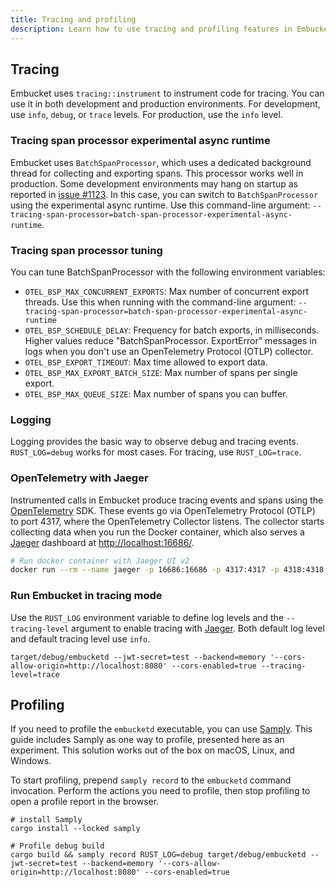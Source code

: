 ```yaml
---
title: Tracing and profiling
description: Learn how to use tracing and profiling features in Embucket for debugging and performance analysis.
---
```


## Tracing

Embucket uses `tracing::instrument` to instrument code for tracing. You can use it in both development and production environments. For development, use `info`, `debug`, or `trace` levels. For production, use the `info` level.

### Tracing span processor experimental async runtime

Embucket uses `BatchSpanProcessor`, which uses a dedicated background thread for collecting and exporting spans. This processor works well in production. Some development environments may hang on startup as reported in [issue #1123](https://github.com/embucket/embucket/issues/1123). In this case, you can switch to `BatchSpanProcessor` using the experimental async runtime.
Use this command-line argument: `--tracing-span-processor=batch-span-processor-experimental-async-runtime`.

### Tracing span processor tuning

You can tune BatchSpanProcessor with the following environment variables:

- `OTEL_BSP_MAX_CONCURRENT_EXPORTS`: Max number of concurrent export threads. Use this when running with the command-line argument:
  `--tracing-span-processor=batch-span-processor-experimental-async-runtime`
- `OTEL_BSP_SCHEDULE_DELAY`: Frequency for batch exports, in milliseconds. Higher values reduce "BatchSpanProcessor. ExportError" messages in logs when you don't use an OpenTelemetry Protocol (OTLP) collector.
- `OTEL_BSP_EXPORT_TIMEOUT`: Max time allowed to export data.
- `OTEL_BSP_MAX_EXPORT_BATCH_SIZE`: Max number of spans per single export.
- `OTEL_BSP_MAX_QUEUE_SIZE`: Max number of spans you can buffer.

### Logging

Logging provides the basic way to observe debug and tracing events.
`RUST_LOG=debug` works for most cases. For tracing, use `RUST_LOG=trace`.

### OpenTelemetry with Jaeger

Instrumented calls in Embucket produce tracing events and spans using the [OpenTelemetry](https://opentelemetry.io/) SDK. These events go via OpenTelemetry Protocol (OTLP) to port 4317, where the OpenTelemetry Collector listens.
The collector starts collecting data when you run the Docker container, which also serves a [Jaeger](https://www.jaegertracing.io/) dashboard at [http://localhost:16686/](http://localhost:16686).

```bash
# Run docker container with Jaeger UI v2
docker run --rm --name jaeger -p 16686:16686 -p 4317:4317 -p 4318:4318 -p 5778:5778 -p 9411:9411 jaegertracing/jaeger:2.6.0
```

### Run Embucket in tracing mode

Use the `RUST_LOG` environment variable to define log levels and the `--tracing-level` argument to enable tracing with [Jaeger](https://www.jaegertracing.io/).
Both default log level and default tracing level use `info`.

```
target/debug/embucketd --jwt-secret=test --backend=memory '--cors-allow-origin=http://localhost:8080' --cors-enabled=true --tracing-level=trace
```

## Profiling

If you need to profile the `embucketd` executable, you can use [Samply](https://github.com/mstange/samply/).
This guide includes Samply as one way to profile, presented here as an experiment. This solution works out of the box on macOS, Linux, and Windows.

To start profiling, prepend `samply record` to the `embucketd` command invocation. Perform the actions you need to profile, then stop profiling to open a profile report in the browser.

```
# install Samply
cargo install --locked samply

# Profile debug build
cargo build && samply record RUST_LOG=debug target/debug/embucketd --jwt-secret=test --backend=memory '--cors-allow-origin=http://localhost:8080' --cors-enabled=true

```
